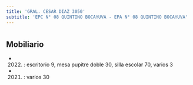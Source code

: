 ```yaml
---
title: 'GRAL. CESAR DIAZ 3050'
subtitle: 'EPC N° 08 QUINTINO BOCAYUVA - EPA N° 08 QUINTINO BOCAYUVA'
---
```


#


## Mobiliario

*  (2022) : escritorio 9, mesa pupitre doble 30, silla escolar 70, varios 3 

*  (2021) : varios 30 



